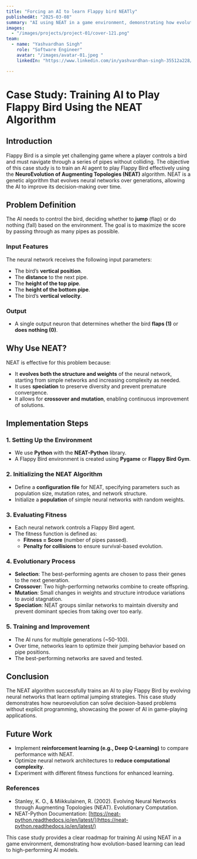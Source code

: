 ```yaml
---
title: "Forcing an AI to learn Flappy bird NEATly"
publishedAt: "2025-03-08"
summary: "AI using NEAT in a game environment, demonstrating how evolution-based learning can lead to high-performing AI models." 
images:
  - "/images/projects/project-01/cover-121.png"
team:
  - name: "Yashvardhan Singh"
    role: "Software Engineer"
    avatar: "/images/avatar-01.jpeg "
    linkedIn: "https://www.linkedin.com/in/yashvardhan-singh-35512a228/"

---
```



# Case Study: Training AI to Play Flappy Bird Using the NEAT Algorithm

## Introduction

Flappy Bird is a simple yet challenging game where a player controls a bird and must navigate through a series of pipes without colliding. The objective of this case study is to train an AI agent to play Flappy Bird effectively using the **NeuroEvolution of Augmenting Topologies (NEAT)** algorithm. NEAT is a genetic algorithm that evolves neural networks over generations, allowing the AI to improve its decision-making over time.

## Problem Definition

The AI needs to control the bird, deciding whether to **jump** (flap) or do nothing (fall) based on the environment. The goal is to maximize the score by passing through as many pipes as possible.

### Input Features

The neural network receives the following input parameters:

- The bird’s **vertical position**.
- The **distance** to the next pipe.
- The **height of the top pipe**.
- The **height of the bottom pipe**.
- The bird’s **vertical velocity**.

### Output

- A single output neuron that determines whether the bird **flaps (1)** or **does nothing (0)**.

## Why Use NEAT?

NEAT is effective for this problem because:

- It **evolves both the structure and weights** of the neural network, starting from simple networks and increasing complexity as needed.
- It uses **speciation** to preserve diversity and prevent premature convergence.
- It allows for **crossover and mutation**, enabling continuous improvement of solutions.

## Implementation Steps

### 1. Setting Up the Environment

- We use **Python** with the **NEAT-Python** library.
- A Flappy Bird environment is created using **Pygame** or **Flappy Bird Gym**.

### 2. Initializing the NEAT Algorithm

- Define a **configuration file** for NEAT, specifying parameters such as population size, mutation rates, and network structure.
- Initialize a **population** of simple neural networks with random weights.

### 3. Evaluating Fitness

- Each neural network controls a Flappy Bird agent.
- The fitness function is defined as:
  - **Fitness = Score** (number of pipes passed).
  - **Penalty for collisions** to ensure survival-based evolution.

### 4. Evolutionary Process

- **Selection**: The best-performing agents are chosen to pass their genes to the next generation.
- **Crossover**: Two high-performing networks combine to create offspring.
- **Mutation**: Small changes in weights and structure introduce variations to avoid stagnation.
- **Speciation**: NEAT groups similar networks to maintain diversity and prevent dominant species from taking over too early.

### 5. Training and Improvement

- The AI runs for multiple generations (~50-100).
- Over time, networks learn to optimize their jumping behavior based on pipe positions.
- The best-performing networks are saved and tested.

## Conclusion

The NEAT algorithm successfully trains an AI to play Flappy Bird by evolving neural networks that learn optimal jumping strategies. This case study demonstrates how neuroevolution can solve decision-based problems without explicit programming, showcasing the power of AI in game-playing applications.

## Future Work

- Implement **reinforcement learning (e.g., Deep Q-Learning)** to compare performance with NEAT.
- Optimize neural network architectures to **reduce computational complexity**.
- Experiment with different fitness functions for enhanced learning.

### References

- Stanley, K. O., & Miikkulainen, R. (2002). Evolving Neural Networks through Augmenting Topologies (NEAT). Evolutionary Computation.
- NEAT-Python Documentation: [https://neat-python.readthedocs.io/en/latest/](https://neat-python.readthedocs.io/en/latest/)

This case study provides a clear roadmap for training AI using NEAT in a game environment, demonstrating how evolution-based learning can lead to high-performing AI models.
